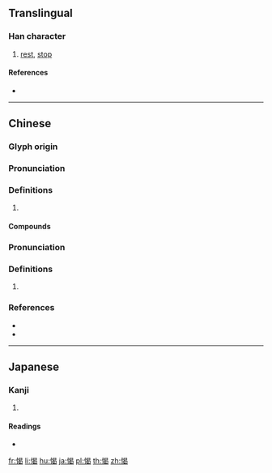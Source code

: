 ==Translingual==

===Han character===
{{Han char|rn=61|rad=心|as=09|sn=12|four=96027|canj=PAPV|ids=⿰忄曷}}

# [[rest]], [[stop]]

====References====
* {{Han ref|kx=0394.350|dkj=10933|dj=0731.120|hdz=42328.030|uh=6112|ud=24850|bh=B474|bd=46196}}

----

==Chinese==
{{zh-forms}}

===Glyph origin===
{{Han etym}}

===Pronunciation===
{{zh-pron
|m=qì,kài
|c=hot3,kai3,koi3,hei3
|mc=y
|oc=y
|cat=
}}

===Definitions===
{{zh-hanzi}}

# {{rfdef|zh}}

====Compounds====
{{zh-der|忨愒|愒日|玩愒|玩日愒歲|玩歲愒日}}

===Pronunciation===
{{zh-pron
|m=qì
|c=hei3
|mc=
|oc=
|cat=
}}

===Definitions===
{{zh-hanzi}}

# {{zh-alt-form|憩}}

===References===
* {{R:twedu|B01144}}
* {{R:yue:Hanzi}}

----

==Japanese==

===Kanji===
{{ja-kanji|grade=|rs=心09}}

# {{defn|lang=ja|sort=心09}}

====Readings====
* {{ja-readings|on=[[けい]] (kei), [[けつ]] (ketsu), [[けち]] (kechi), [[かい]] (kai)|kun=[[いこう]] (ikou)}}

[[fr:愒]]
[[li:愒]]
[[hu:愒]]
[[ja:愒]]
[[pl:愒]]
[[th:愒]]
[[zh:愒]]